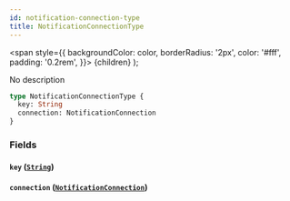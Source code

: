 ```yaml
---
id: notification-connection-type
title: NotificationConnectionType
---
```


<span
style={{
      backgroundColor: color,
      borderRadius: '2px',
      color: '#fff',
      padding: '0.2rem',
    }}>
{children}
</span>
);

No description

```graphql
type NotificationConnectionType {
  key: String
  connection: NotificationConnection
}
```

### Fields

#### `key` ([`String`](/v1/scalars/string))

#### `connection` ([`NotificationConnection`](/v1/objects/notification-connection))
